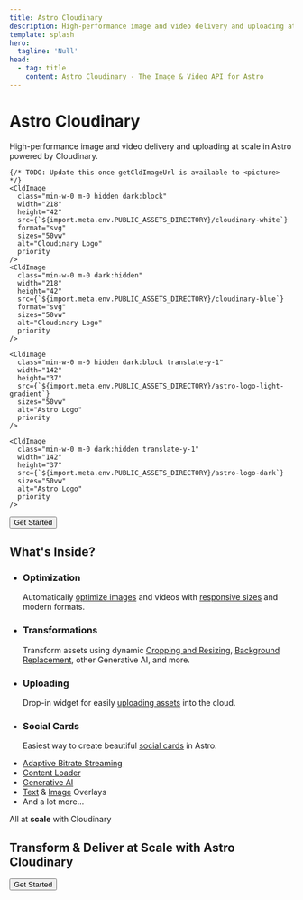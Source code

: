 ```yaml
---
title: Astro Cloudinary
description: High-performance image and video delivery and uploading at scale in Astro powered by Cloudinary.
template: splash
hero:
  tagline: 'Null'
head:
  - tag: title
    content: Astro Cloudinary - The Image & Video API for Astro
---
```



<div class="not-content text-center max-w-xl mx-auto mt-14 mb-20 md:mt-36 md:mb-44">
  <h1 class="text-4xl sm:text-5xl md:text-6xl font-bold">Astro Cloudinary</h1>

  <p class="text-xl mt-8">High-performance image and video delivery and uploading at scale in Astro powered by Cloudinary.</p>

  <p class="flex items-center justify-center gap-6 mt-8 px-2">
    
    {/* TODO: Update this once getCldImageUrl is available to <picture> */}
    <CldImage
      class="min-w-0 m-0 hidden dark:block"
      width="218"
      height="42"
      src={`${import.meta.env.PUBLIC_ASSETS_DIRECTORY}/cloudinary-white`}
      format="svg"
      sizes="50vw"
      alt="Cloudinary Logo"
      priority
    />
    <CldImage
      class="min-w-0 m-0 dark:hidden"
      width="218"
      height="42"
      src={`${import.meta.env.PUBLIC_ASSETS_DIRECTORY}/cloudinary-blue`}
      format="svg"
      sizes="50vw"
      alt="Cloudinary Logo"
      priority
    />

    <CldImage
      class="min-w-0 m-0 hidden dark:block translate-y-1"
      width="142"
      height="37"
      src={`${import.meta.env.PUBLIC_ASSETS_DIRECTORY}/astro-logo-light-gradient`}
      sizes="50vw"
      alt="Astro Logo"
      priority
    />

    <CldImage
      class="min-w-0 m-0 dark:hidden translate-y-1"
      width="142"
      height="37"
      src={`${import.meta.env.PUBLIC_ASSETS_DIRECTORY}/astro-logo-dark`}
      sizes="50vw"
      alt="Astro Logo"
      priority
    />
  </p>
  <p class="mt-10">
    <Button href="/installation">Get Started</Button>
  </p>
</div>


<div class="not-content text-center max-w-4xl mx-auto my-14 md:my-36">
  <h2 class="text-4xl font-bold">What's Inside?</h2>

  <ul class="grid sm:grid-cols-2 gap-16 sm:gap-6 md:gap-8 lg:gap-16 p-0 mt-12 md:mt-20 list-none">
    <li>
      <CldImage
        class="rounded-lg border border-zinc-200 mb-6"
        width="800"
        height="600"
        src="samples/landscapes/nature-mountains"
        crop={{
          type: 'fill',
          gravity: 'center',
          source: true
        }}
        overlays={[
          {
            url: 'https://res.cloudinary.com/astro-cloudinary/image/upload/v1723217009/assets/pill-bad-red_ceyitm.png',
            width: 400,
            position: {
              gravity: 'south_east',
              y: 180
            }
          },
          {
            position: {
              gravity: 'south_west',
              y: 214,
              x: 1340
            },
            text: {
              color: 'white',
              fontFamily: 'Source Sans Pro',
              fontSize: 74,
              fontWeight: 'black',
              text: '3.2 mb'
            }
          },
          {
            url: 'https://res.cloudinary.com/astro-cloudinary/image/upload/v1723217010/assets/pill-good-green_aaoi4h.png',
            width: 400,
            position: {
              gravity: 'south_east',
              y: 50
            }
          },
          {
            position: {
              gravity: 'south_west',
              y: 82,
              x: 1340
            },
            text: {
              color: 'white',
              fontFamily: 'Source Sans Pro',
              fontSize: 74,
              fontWeight: 'black',
              text: '134 kb'
            }
          }
        ]}
        sizes="50w"
        alt=""
      />
      <h3 class="text-2xl font-semibold mb-4">Optimization</h3>
      <p>Automatically <a class="underline underline-offset-2" href="/guides/image-optimization">optimize images</a> and videos with <a class="underline underline-offset-2" href="/guides/responsive-images">responsive sizes</a> and modern formats.</p>
    </li>
    <li>
      <CldImage
        class="rounded-lg border border-zinc-200 mb-6"
        width="800"
        height="600"
        src="samples/woman-on-a-football-field"
        crop="fill"
        enhance
        tint="30:253f8c"
        replaceBackground="dark city at night with vibrant colors"
        overlays={[
          {
            publicId: 'samples/woman-on-a-football-field',
            position: {
              gravity: 'east',
            },
            effects: [{
              crop: 'crop',
              width: '0.5',
              height: '1.0',
              gravity: 'east'
            }]
          }
        ]}
        sizes="50w"
        alt=""
      />
      <h3 class="text-2xl font-semibold mb-4">Transformations</h3>
      <p>
        Transform assets using dynamic <a class="underline underline-offset-2" href="/cldimage/examples#cropping--resizing">Cropping and Resizing</a>, <a class="underline underline-offset-2" href="/cldimage/examples#generative-replace-background">Background Replacement</a>, other Generative AI, and more.
      </p>
    </li>
    <li>
      <CldImage
        class="rounded-lg border border-zinc-200 mb-6"
        width="800"
        height="600"
        src="https://res.cloudinary.com/astro-cloudinary/image/upload/v1723220669/assets/astro-cloudinary-upload-widget_ngil8j.png"
        deliverType="fetch"
        sizes="50w"
        alt=""
      />
      <h3 class="text-2xl font-semibold mb-4">Uploading</h3>
      <p>Drop-in widget for easily <a class="underline underline-offset-2" href="/guides/uploading-images-and-videos">uploading assets</a> into the cloud.</p>
    </li>
    <li>
      <CldImage
        class="rounded-lg border border-zinc-200 mb-6"
        width="800"
        height="600"
        src="https://res.cloudinary.com/astro-cloudinary/image/upload/v1723220705/assets/astro-cloudinary-social-cards_ntewed.png"
        deliverType="fetch"
        sizes="50w"
        alt=""
      />
      <h3 class="text-2xl font-semibold mb-4">Social Cards</h3>
      <p>Easiest way to create beautiful <a class="underline underline-offset-2" href="/guides/social-media-card">social cards</a> in Astro.</p>
    </li>
  </ul>

  <ul class="list-none text-center text-lg p-0 mt-20">
    <li class="mb-3"><a class="underline underline-offset-2" href="/cldvideoplayer/examples#adaptive-streaming">Adaptive Bitrate Streaming</a></li>
    <li class="mb-3"><a class="underline underline-offset-2" href="/cldassetsloader/basic-usage">Content Loader</a></li>
    <li class="mb-3"><a class="underline underline-offset-2" href="/cldimage/examples#generative-fill">Generative AI</a></li>
    <li class="mb-3"><a class="underline underline-offset-2" href="/guides/text-overlays">Text</a> &amp; <a class="underline underline-offset-2" href="/guides/image-overlays">Image</a> Overlays</li>
    <li>And a lot more...</li>
  </ul>

  <p class="text-3xl mt-16">All at <strong>scale</strong> with Cloudinary</p>
</div>

<div class="not-content text-center max-w-2xl mx-auto my-20 md:my-44">
  <h2 class="text-3xl sm:text-4xl md:text-5xl font-bold md:leading-[4rem]">Transform &amp; Deliver at Scale with Astro Cloudinary</h2>
  <p class="mt-10"><Button href="/installation">Get Started</Button></p>
</div>